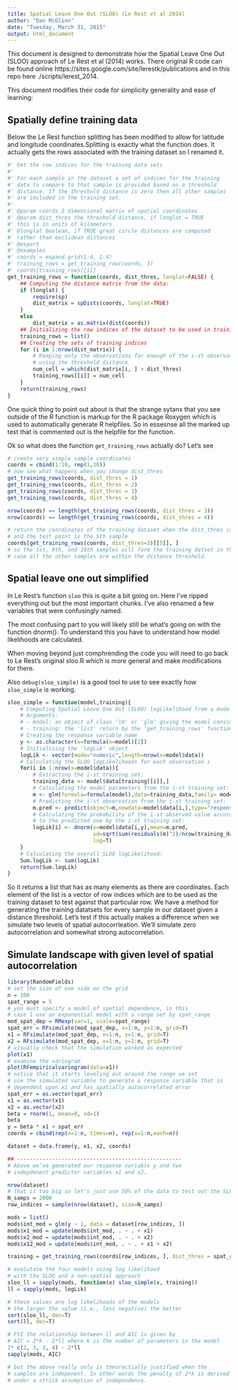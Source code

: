 ```yaml
---
title: Spatial Leave One Out (SLOO) (Le Rest et al 2014)
author: "Dan McGlinn"
date: "Tuesday, March 31, 2015"
output: html_document
---
```


This document is designed to demonstrate how the Spatial Leave One Out (SLOO)
approach of Le Rest et al (2014) works. There original R code can be found
online https://sites.google.com/site/lerestk/publications and in this repo here
./scripts/lerest_2014. 

This document modifies their code for simplicity generality and ease of learning:

## Spatially define training data

Below the Le Rest function splitting has been modified to allow for latitude and
longitude coordinates.Splitting is exactly what the function does. It actually
gets the rows associated with the training dataset so I renamed it.
```r
#' Get the row indices for the training data sets
#'
#' For each sample in the dataset a set of indices for the training
#' data to compare to that sample is provided based on a threshold
#' distance. If the threshold distance is zero then all other samples
#' are included in the training set.
#'
#' @param coords 2 dimensional matrix of spatial coordinates
#' @param dist_thres the threshold distance, if longlat = TRUE
#' this is in units of kilometers
#' @longlat boolean, if TRUE great circle distances are computed
#' rather than euclidean distances
#' @export
#' @examples
#' coords = expand.grid(1:4, 1:4)
#' training_rows = get_training_row(coords, 3)
#' coords[training_rows[[i]]
get_training_rows = function(coords, dist_thres, longlat=FALSE) {
    ## Computing the distance matrix from the data:
    if (longlat) {
        require(sp)
        dist_matrix = spDists(coords, longlat=TRUE)
    }
    else
        dist_matrix = as.matrix(dist(coords))
    ## Initializing the row indices of the dataset to be used in training
    training_rows = list()
    ## Creating the sets of training indices
    for (i in 1:nrow(dist_matrix)) {
        # Keeping only the observations far enough of the i-st observation by
        # using the threshold distance
        num_cell = which(dist_matrix[i, ] > dist_thres)
        training_rows[[i]] = num_cell
    }
    return(training_rows)
}
```
One quick thing to point out about is that the strange sytanx that you see
outside of the R function is markup for the R package Roxygen which is used to
automatically generate R helpfiles. So in essesnse all the marked up test that
is commented out is the helpfile for the function.

Ok so what does the function `get_training_rows` actually do? Let’s see
```r
# create very simple sample coordinates
coords = cbind(1:10, rep(1,10))
# now see what happens when you change dist_thres
get_training_rows(coords, dist_thres = 1)
get_training_rows(coords, dist_thres = 2)
get_training_rows(coords, dist_thres = 3)
get_training_rows(coords, dist_thres = 4)

nrow(coords) == length(get_training_rows(coords, dist_thres = 3))
nrow(coords) == length(get_training_rows(coords, dist_thres = 4))

# return the coordinates of the training dataset when the dist_thres is 3
# and the test point is the 5th sample
coords[get_training_rows(coords, dist_thres=3)[[5]], ]
# so the 1st, 9th, and 10th samples will form the training datset in this
# case all the other samples are within the distance threshold.
```

## Spatial leave one out simplified 

In Le Rest's function `sloo` this is quite a bit going on. Here I've ripped
everything out but the most important chunks. I've also renamed a few
variables that were confusingly named. 

The most confusing part to you will likely still be what's going on with
the function dnorm(). To understand this you have to understand how
model likelihoods are calculated.

When moving beyond just comphrending the code you will need to go back to 
Le Rest's original sloo.R which is more general and make modifications
for there. 

Also `debug(sloo_simple)` is a good tool to use to see exactly how `sloo_simple` is working.

```r
sloo_simple = function(model,training){
    # Computing Spatial Leave One Out (SLOO) logLikelihood from a model 
    # Arguments:
    # - model: an object of class 'lm' or 'glm' giving the model considered.
    # - training: the 'list' return by the 'get_training_rows' function
    # Creating the response variable name
    y <- as.character(x=formula(x=model)[2])
    # Initializing the 'logLik' object
	logLik <- vector(mode="numeric",length=nrow(x=model$data))
	# Calculating the SLOO logLikelihoods for each observation i
	for(i in 1:nrow(x=model$data)){ 
		# Extracting the i-st training set:
	    training_data <- model$data[training[[i]],]
		# Calculating the model parameters from the i-st training set:
		m <- glm(formula=formula(model),data=training_data,family= model$family)
		# Predicting the i-st observation from the i-st training set:
		m.pred <- predict(object=m,newdata=model$data[i,],type="response")
		# Calculating the probability of the i-st observed value according
        # to the predicted one by the i-st training set:
        logLik[i] <- dnorm(x=model$data[i,y],mean=m.pred,
                           sd=sqrt(sum(residuals(m)^2)/nrow(training_data)),
                           log=T)
    }
	# Calculating the overall SLOO logLikelihood:
	Sum.logLik <- sum(logLik)
	return(Sum.logLik)
}
```

So it returns a list that has as many elements as there are coordinates. Each element of the list is a vector of
row indices which are to be used as the training dataset to test against that particular row.
We have a method for generating the training datatsets for every sample in our dataset given a distance
threshold. Let’s test if this actually makes a difference when we simulate two levels of spatial autocorrleation.
We’ll simulate zero autocorrelation and somewhat strong autocorrelation.

## Simulate landscape with given level of spatial autocorrelation

```r
library(RandomFields)
# set the size of one side on the grid
n = 100
spat_range = 5
# you must specify a model of spatial dependence, in this
# case I use an exponential model with a range set by spat_range
mod_spat_dep = RMexp(var=1, scale=spat_range)
spat_err = RFsimulate(mod_spat_dep, x=1:n, y=1:n, grid=T)
x1 = RFsimulate(mod_spat_dep, x=1:n, y=1:n, grid=T)
x2 = RFsimulate(mod_spat_dep, x=1:n, y=1:n, grid=T)
# visually check that the simulation worked as expected
plot(x1)
# examine the variogram
plot(RFempiricalvariogram(data=x1))
# notice that it starts leveling out around the range we set
# use the simulated variable to generate a response variable that is
# dependent upon x1 and has spatially autocorrelated error
spat_err = as.vector(spat_err)
x1 = as.vector(x1)
x2 = as.vector(x2)
beta = rnorm(1, mean=0, sd=1)
beta
y = beta * x1 + spat_err
coords = cbind(rep(x=1:n, times=n), rep(x=1:n,each=n))

dataset = data.frame(y, x1, x2, coords)

## ----------------------------------------------------
# Above we’ve generated our response variable y and two
# indepdenent predictor variables x1 and x2.

nrow(dataset)
# that is too big so let's just use 50% of the data to test out the SLOO method
N_samps = 2000
row_indices = sample(nrow(dataset), size=N_samps)

mods = list()
mods$int_mod = glm(y ~ 1, data = dataset[row_indices, ])
mods$x1_mod = update(mods$int_mod, . ~ . + x1)
mods$x2_mod = update(mods$int_mod, . ~ . + x2)
mods$x12_mod = update(mods$int_mod, . ~ . + x1 + x2)

training = get_training_rows(coords[row_indices, ], dist_thres = spat_range)

# evalutate the four models using log likelihood 
# with the SLOO and a non-spatial approach
sloo_ll = sapply(mods, function(x) sloo_simple(x, training))
ll = sapply(mods, logLik) 

# these values are log likelihoods of the models
# the larger the value (i.e., less negative) the better 
sort(sloo_ll, dec=T)
sort(ll, dec=T)

# FYI the relationship between ll and AIC is given by
# AIC = 2*k - 2*ll where k is the number of parameters in the model
2* c(2, 3, 3, 4) - 2*ll
sapply(mods, AIC)

# but the above really only is theorectially justified when the 
# samples are indepenent. In other words the penalty of 2*k is derived 
# under a strick assumption of independence. 
```